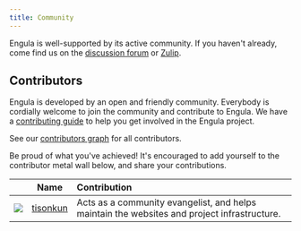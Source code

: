 ```yaml
---
title: Community
---
```


Engula is well-supported by its active community. If you haven't already, come find us on the [discussion forum](https://github.com/engula/engula/discussions) or [Zulip](https://engula.zulipchat.com/).

## Contributors

Engula is developed by an open and friendly community. Everybody is cordially welcome to join the community and contribute to Engula. We have a [contributing guide](https://github.com/engula/engula/blob/main/CONTRIBUTING.md) to help you get involved in the Engula project.

See our [contributors graph](https://github.com/engula/engula/graphs/contributors) for all contributors.

Be proud of what you've achieved! It's encouraged to add yourself to the contributor metal wall below, and share your contributions.

|                                                                                             | Name                                    | Contribution                                                                                |
| :------------------------------------------------------------------------------------------ | --------------------------------------- | :------------------------------------------------------------------------------------------ |
| <img src="https://avatars.githubusercontent.com/u/18818196?v=4" class="contributor-avatar" /> | [tisonkun](https://github.com/tisonkun) | Acts as a community evangelist, and helps maintain the websites and project infrastructure. |
